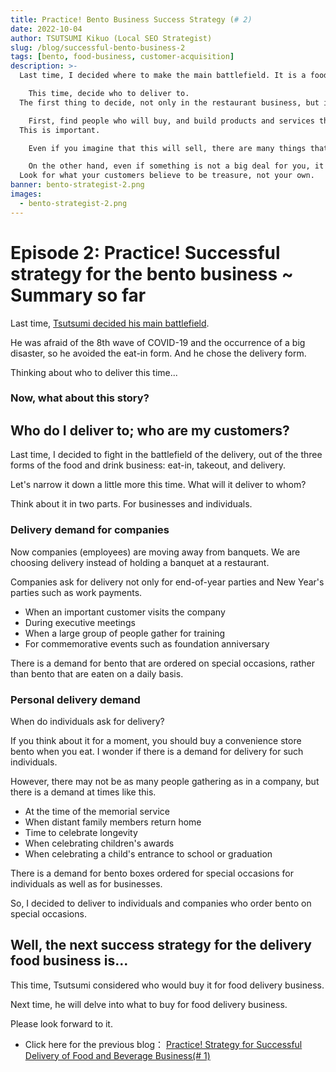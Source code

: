 ```yaml
---
title: Practice! Bento Business Success Strategy (# 2)
date: 2022-10-04
author: TSUTSUMI Kikuo (Local SEO Strategist)
slug: /blog/successful-bento-business-2
tags: [bento, food-business, customer-acquisition]
description: >-
  Last time, I decided where to make the main battlefield. It is a food delivery business.

    This time, decide who to deliver to.
  The first thing to decide, not only in the restaurant business, but in any business, is "who will buy what?"

    First, find people who will buy, and build products and services that meet their needs.
  This is important.

    Even if you imagine that this will sell, there are many things that are not accepted due to small things.

    On the other hand, even if something is not a big deal for you, it may be a treasure for some people.
  Look for what your customers believe to be treasure, not your own.
banner: bento-strategist-2.png
images:
  - bento-strategist-2.png
---
```

# Episode 2: Practice! Successful strategy for the bento business ~ Summary so far

Last time, [Tsutsumi decided his main battlefield](/blog/successful-bento-business).

He was afraid of the 8th wave of COVID-19 and the occurrence of a big disaster, so he avoided the eat-in form. And he chose the delivery form.

Thinking about who to deliver this time...

### Now, what about this story?


<AbstractOfStrategicBentoStory />

## Who do I deliver to; who are my customers?

Last time, I decided to fight in the battlefield of the delivery, out of the three forms of the food and drink business: eat-in, takeout, and delivery.

Let's narrow it down a little more this time. What will it deliver to whom?

Think about it in two parts. For businesses and individuals.

### Delivery demand for companies

Now companies (employees) are moving away from banquets.
We are choosing delivery instead of holding a banquet at a restaurant.

Companies ask for delivery not only for end-of-year parties and New Year's parties such as work payments.

- When an important customer visits the company
- During executive meetings
- When a large group of people gather for training
- For commemorative events such as foundation anniversary

There is a demand for bento that are ordered on special occasions, rather than bento that are eaten on a daily basis.

### Personal delivery demand

When do individuals ask for delivery?

If you think about it for a moment, you should buy a convenience store bento when you eat.
I wonder if there is a demand for delivery for such individuals.

However, there may not be as many people gathering as in a company, but there is a demand at times like this.

- At the time of the memorial service
- When distant family members return home
- Time to celebrate longevity
- When celebrating children's awards
- When celebrating a child's entrance to school or graduation

There is a demand for bento boxes ordered for special occasions for individuals as well as for businesses.

So, I decided to deliver to individuals and companies who order bento on special occasions.

## Well, the next success strategy for the delivery food business is...

This time, Tsutsumi considered who would buy it for food delivery business.

Next time, he will delve into what to buy for food delivery business.

Please look forward to it.

- Click here for the previous blog： [Practice! Strategy for Successful Delivery of Food and Beverage Business(# 1)](/blog/successful-bento-business)
<clear/>

